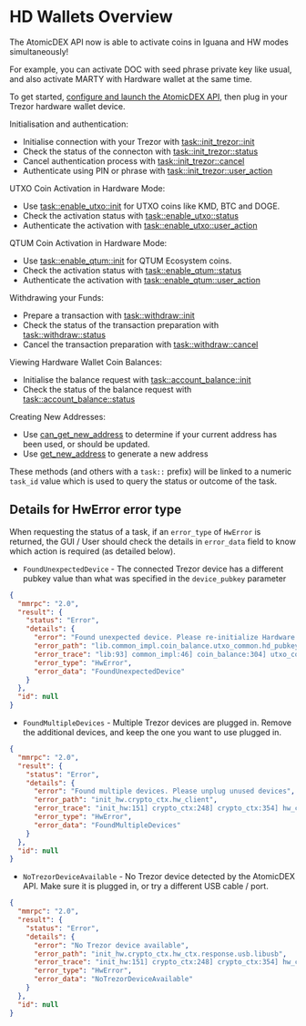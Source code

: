 # HD Wallets Overview

The AtomicDEX API now is able to activate coins in Iguana and HW modes simultaneously!

For example, you can activate DOC with seed phrase private key like usual, and also activate MARTY with Hardware wallet at the same time.

To get started, [configure and launch the AtomicDEX API](/atomicdex/setup/), then plug in your Trezor hardware wallet device.

Initialisation and authentication:

- Initialise connection with your Trezor with [task::init_trezor::init](trezor_initialisation.html#task-init-trezor-init)
- Check the status of the connecton with [task::init_trezor::status](trezor_initialisation.html#task-init-trezor-status)
- Cancel authentication process with [task::init_trezor::cancel](trezor_initialisation.html#task-init-trezor-cancel)
- Authenticate using PIN or phrase with [task::init_trezor::user_action](trezor_initialisation.html#task-init-trezor-user-action)

UTXO Coin Activation in Hardware Mode:

- Use [task::enable_utxo::init](coin_activation_tasks.html#task-enable-utxo-init) for UTXO coins like KMD, BTC and DOGE.
- Check the activation status with [task::enable_utxo::status](coin_activation_tasks.html#task-enable-utxo-status)
- Authenticate the activation with [task::enable_utxo::user_action](coin_activation_tasks.html#task-enable-utxo-user-action)

QTUM Coin Activation in Hardware Mode:

- Use [task::enable_qtum::init](coin_activation_tasks.html#task-enable-qtum-init) for QTUM Ecosystem coins.
- Check the activation status with [task::enable_qtum::status](coin_activation_tasks.html#task-enable-qtum-status)
- Authenticate the activation with [task::enable_qtum::user_action](coin_activation_tasks.html#task-enable-qtum-user-action)

Withdrawing your Funds:

- Prepare a transaction with [task::withdraw::init](withdraw_tasks.html#withdraw-init)
- Check the status of the transaction preparation with [task::withdraw::status](withdraw_tasks.html#withdraw-status)
- Cancel the transaction preparation with [task::withdraw::cancel](withdraw_tasks.html#withdraw-cancel)

Viewing Hardware Wallet Coin Balances:

- Initialise the balance request with [task::account_balance::init](account_balance_tasks.html#task-account-balance-init)
- Check the status of the balance request with [task::account_balance::status](account_balance_tasks.html#task-account-balance-status)

Creating New Addresses:

- Use [can_get_new_address](hd_address_management.html#can-get-new-address) to determine if your current address has been used, or should be updated.
- Use [get_new_address](hd_address_management.html#get-new-address) to generate a new address

<Note>

These methods (and others with a `task::` prefix) will be linked to a numeric
`task_id` value which is used to query the status or outcome of the task.

</Note>

## Details for HwError error type

When requesting the status of a task, if an `error_type` of `HwError` is returned, the GUI / User should check the details in `error_data` field to know which action is required (as detailed below).

- `FoundUnexpectedDevice` - The connected Trezor device has a different pubkey value than what was specified in the `device_pubkey` parameter

```json
{
  "mmrpc": "2.0",
  "result": {
    "status": "Error",
    "details": {
      "error": "Found unexpected device. Please re-initialize Hardware wallet",
      "error_path": "lib.common_impl.coin_balance.utxo_common.hd_pubkey.hw_ctx",
      "error_trace": "lib:93] common_impl:46] coin_balance:304] utxo_common:163] hd_pubkey:176] hw_ctx:149]",
      "error_type": "HwError",
      "error_data": "FoundUnexpectedDevice"
    }
  },
  "id": null
}
```

- `FoundMultipleDevices` - Multiple Trezor devices are plugged in. Remove the additional devices, and keep the one you want to use plugged in.

```json
{
  "mmrpc": "2.0",
  "result": {
    "status": "Error",
    "details": {
      "error": "Found multiple devices. Please unplug unused devices",
      "error_path": "init_hw.crypto_ctx.hw_client",
      "error_trace": "init_hw:151] crypto_ctx:248] crypto_ctx:354] hw_client:152] hw_client:126]",
      "error_type": "HwError",
      "error_data": "FoundMultipleDevices"
    }
  },
  "id": null
}
```

- `NoTrezorDeviceAvailable` - No Trezor device detected by the AtomicDEX API. Make sure it is plugged in, or try a different USB cable / port.

```json
{
  "mmrpc": "2.0",
  "result": {
    "status": "Error",
    "details": {
      "error": "No Trezor device available",
      "error_path": "init_hw.crypto_ctx.hw_ctx.response.usb.libusb",
      "error_trace": "init_hw:151] crypto_ctx:248] crypto_ctx:354] hw_ctx:120] response:136] usb:46] libusb:195]",
      "error_type": "HwError",
      "error_data": "NoTrezorDeviceAvailable"
    }
  },
  "id": null
}
```
